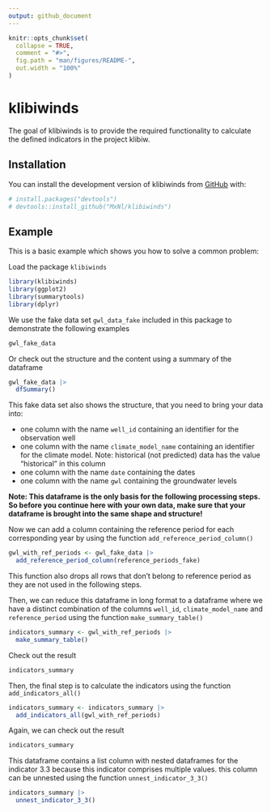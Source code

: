 ```yaml
---
output: github_document
---
```


<!-- README.md is generated from README.Rmd. Please edit that file -->

```r
knitr::opts_chunk$set(
  collapse = TRUE,
  comment = "#>",
  fig.path = "man/figures/README-",
  out.width = "100%"
)
```

# klibiwinds

<!-- badges: start -->
<!-- badges: end -->

The goal of klibiwinds is to provide the required functionality to calculate the defined indicators in the project klibiw.

## Installation

You can install the development version of klibiwinds from [GitHub](https://github.com/) with:

```r
# install.packages("devtools")
# devtools::install_github("MxNl/klibiwinds")
```

## Example

This is a basic example which shows you how to solve a common problem:

Load the package `klibiwinds`
```r
library(klibiwinds)
library(ggplot2)
library(summarytools)
library(dplyr)
```

We use the fake data set `gwl_data_fake` included in this package to demonstrate the following examples
```r
gwl_fake_data
```

Or check out the structure and the content using a summary of the dataframe
```r
gwl_fake_data |> 
  dfSummary()
```

This fake data set also shows the structure, that you need to bring your data into:

 - one column with the name `well_id` containing an identifier for the observation well
 - one column with the name `climate_model_name` containing an identifier for the climate model. Note: historical (not predicted) data has the value "historical" in this column
 - one column with the name `date` containing the dates
 - one column with the name `gwl` containing the groundwater levels

**Note: This dataframe is the only basis for the following processing steps. So before you continue here with your own data, make sure that your dataframe is brought into the same shape and structure!**

Now we can add a column containing the reference period for each corresponding year by using the function `add_reference_period_column()`
```r
gwl_with_ref_periods <- gwl_fake_data |>
  add_reference_period_column(reference_periods_fake)
```
This function also drops all rows that don't belong to reference period as they are not used in the following steps.

Then, we can reduce this dataframe in long format to a dataframe where we have a distinct combination of the columns `well_id`, `climate_model_name` and `reference_period` using the function `make_summary_table()`
```r
indicators_summary <- gwl_with_ref_periods |>
  make_summary_table()
```

Check out the result
```r
indicators_summary
```

Then, the final step is to calculate the indicators using the function `add_indicators_all()`
```r
indicators_summary <- indicators_summary |> 
  add_indicators_all(gwl_with_ref_periods)
```
Again, we can check out the result
```r
indicators_summary
```

This dataframe contains a list column with nested dataframes for the indicator 3.3 because this indicator comprises multiple values. this column can be unnested using the function `unnest_indicator_3_3()`
```r
indicators_summary |> 
  unnest_indicator_3_3()
```


